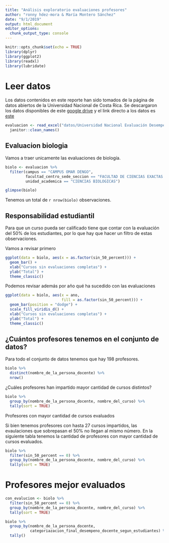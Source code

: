 ```yaml
---
title: "Análisis exploratorio evaluaciones profesores"
author: "ronny hdez-mora & María Montero Sánchez"
date: "9/1/2019"
output: html_document
editor_options: 
  chunk_output_type: console
---
```


```r
knitr::opts_chunk$set(echo = TRUE)
library(dplyr)
library(ggplot2)
library(readxl)
library(lubridate)
```

#  Leer datos

Los datos contenidos en este reporte han sido tomados de la página de datos
abiertos de la Universidad  Nacional de Costa Rica. Se descargaron los datos
disponibles de este [google drive](https://drive.google.com/drive/u/1/folders/1HuLtYe6UMkC9ZF0IQ081qOVGDnGTy1v3)
y el link directo a los datos es [este](https://drive.google.com/open?id=1f1jnbCmq_n4_ASDYOBhbj6ESB9FkebSN)

```r
evaluacion <- read_excel("datos/Universidad Nacional Evaluación Desempeño Docente-Estudiantado.xlsx") %>% 
  janitor::clean_names()
```

## Evaluacion biologia

Vamos a traer unicamente las evaluaciones de biología.
```r
biolo <- evaluacion %>% 
  filter(campus == "CAMPUS OMAR DENGO",
         facultad_centro_sede_seccion == "FACULTAD DE CIENCIAS EXACTAS Y NATURALES",
         unidad_academica == "CIENCIAS BIOLOGICAS")

glimpse(biolo)
```

Tenemos un total de `r nrow(biolo)` observaciones. 

## Responsabilidad estudiantil

Para que un curso pueda ser calificado tiene que contar con la 
evaluación del 50% de los estudiantes, por lo que hay que hacer un 
filtro de estas observaciones.

Vamos a revisar primero 
```r
ggplot(data = biolo, aes(x = as.factor(sin_50_percent))) +
  geom_bar() +
  xlab("Cursos sin evaluaciones completas") +
  ylab("Total") +
  theme_classic()
```

Podemos revisar además por año qué ha sucedido con las evaluaciones
```r
ggplot(data = biolo, aes(x = ano,
                         fill = as.factor(sin_50_percent))) +
  geom_bar(position = "dodge") +
  scale_fill_viridis_d() +
  xlab("Cursos sin evaluaciones completas") +
  ylab("Total") +
  theme_classic()
```

## ¿Cuántos profesores tenemos en el conjunto de datos?

Para todo el conjunto de datos tenemos que hay 198 profesores. 

```r
biolo %>% 
  distinct(nombre_de_la_persona_docente) %>% 
  nrow()
```

¿Cuáles profesores han impartido mayor cantidad de cursos distintos?
```r
biolo %>% 
  group_by(nombre_de_la_persona_docente, nombre_del_curso) %>% 
  tally(sort = TRUE)
```

Profesores con mayor cantidad de cursos evaluados

Si bien tenemos profesores con hasta 27 cursos impartidos, las evaulaciones
que sobrepasan el 50% no llegan al mismo número. En la siguiente tabla tenemos
la cantidad de profesores con mayor cantidad de cursos evaluados.
```r
biolo %>% 
  filter(sin_50_percent == 0) %>%
  group_by(nombre_de_la_persona_docente, nombre_del_curso) %>% 
  tally(sort = TRUE)
```

# Profesores mejor evaluados

```r
con_evalucion <- biolo %>% 
  filter(sin_50_percent == 0) %>%
  group_by(nombre_de_la_persona_docente, nombre_del_curso) %>% 
  tally(sort = TRUE)

biolo %>% 
  group_by(nombre_de_la_persona_docente, 
           categoriazacion_final_desempeno_docente_segun_estudiantes) %>% 
  tally()

```

